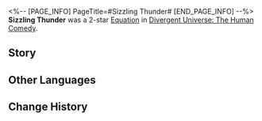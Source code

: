 <%-- [PAGE_INFO]
PageTitle=#Sizzling Thunder#
[END_PAGE_INFO] --%>
{{Removed|Equation}}
{{Equation Infobox
|period   = The Human Comedy
|rarity   = 2
|path1    = Nihility*5
|path2    = Remembrance*3
|effect   = When an enemy target becomes Frozen, causes all currently active DoT on the target to immediately deal DMG equal to {{Color|h|180%}} of the original DMG. Each active DoT will apply 1 stack of {{Trait|Suspicion}}.
|mentions = 
}}
'''Sizzling Thunder''' was a 2-star [[Divergent Universe: The Human Comedy/Equatoins|Equation]] in [[Divergent Universe: The Human Comedy]].

==Story==
{{Description|Standing in the middle of the stage, you stare at the bleak shade of red in the sky, knowing what will happen next. The much-awaited future will never come. The sorrowful past will fade into the White dwarf star's vortex, and sheer silence will ensue. Timid lords will escape by star ships, and helpless children will weep on the streets. As for you, you will remain standing here until the last ounce of your life is ablaze in conflagration.<br /><br />You know everything has lost its meaning, and no one can rewrite how things end. Yet, you insist on singing for this planet you hate vehemently, for it is rotten but warm. You want to sing for the sun that kills, for it is glaring yet gorgeous.<br /><br />Even though everything is coming to an end, you want to express your love for this damned world one last time. With the song's thunderous echo, you let the entire universe know that a band and a planet named Emerald-III once existed.}}
<!--
==Gameplay Notes==
* 
-->
==Other Languages==
{{Other Languages
|en   = Sizzling Thunder
|zhs  = 激雷乐队
|zht  = 激雷樂團
|ja   = {{Rubi|激雷|げきらい}}バンド
|ko   = 격뇌 밴드
|es   = Trueno Crepitante
|fr   = Tonnerre grésillant
|ru   = Испепеляющий гром
|th   = วง Sizzling Thunder
|vi   = Sizzling Thunder
|de   = Knisternder Donner
|id   = Sizzling Thunder
|pt   = Trovão Crepitante
}}

==Change History==
{{Change History|2.3}}